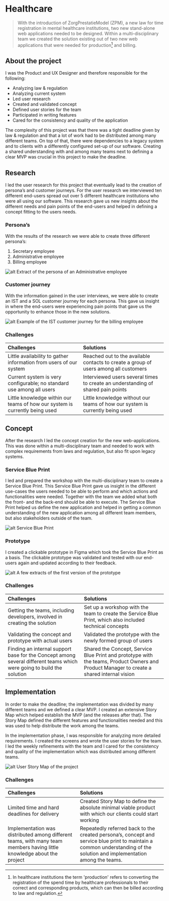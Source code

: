 # Healthcare

>With the introduction of ZorgPrestatieModel (ZPM), a new law for time registration in mental healthcare
institutions, two new stand-alone web applications needed to be designed.
Within a
 multi-disciplinary team we created the solution existing out of two new web applications that were needed
  for
 production[^1] and billing.

## About the project
I was the Product and UX Designer and therefore responsible for the following:

- Analyzing law & regulation
- Analyzing current system
- Led user research
- Created and validated concept
- Defined user stories for the team
- Participated in writing features
- Cared for the consistency and quality of the application

The complexity of this project was that there was a tight deadline given by law & regulation and that a lot of work had to be distributed among many different teams. On top of that, there were dependencies to a legacy system and to clients with a differently configured set-up of our software.
Creating a shared understanding with and among many teams next to defining a clear MVP was crucial in this project to make the deadline.

## Research
I led the user research for this project that eventually lead to the creation of persona’s and customer journeys. For the user research we interviewed ten different end-users spread out over 5 different healthcare institutions who were all using our software.
This research gave us new insights about the different needs and pain points of the end-users and helped in defining a concept fitting to the users needs.

### Persona’s

With the results of the research we were able to create three different persona’s:

1. Secretary employee
2. Administrative employee
3. Billing employee

![alt](./Administratief_medewerker.png "text on mouseover")
Extract of the persona of an Administrative employee

### Customer journey
With the information gained in the user interviews, we were able to create an IST and a SOL customer journey for each persona. This gave us insight in where the end-users were experiencing pain points that gave us the opportunity to enhance those in the new solutions.

![alt](./Facturering.png "text on mouseover")
Example of the IST customer journey for the billing employee

### Challenges
 |Challenges|Solutions|
 |:-------------|:-------|
 |Little availability to gather information from users of our system|Reached out to the available contacts to create a group of users among all customers|
 |Current system is very configurable; no standard use among all users|Interviewed users several times to create an understanding of shared pain points|
 |Little knowledge within our teams of how our system is currently being used|Little knowledge without our teams of how our system is currently being used|

 [^1]: In healthcare institutions the term 'production' refers to converting the registration of the spend time by
 healthcare professionals to their correct and corresponding products, which can then be billed according to law and
 regulation.

 ## Concept
 After the research I led the concept creation for the new web-applications. This was done within a multi-disciplinary team and needed to work with complex requirements from laws and regulation, but also fit upon legacy systems.

 ### Service Blue Print

 I led and prepared the workshop with the multi-disciplinary team to create a Service Blue Print. This Service Blue Print gave us insight in the different use-cases the users needed to be able to perform and which actions and functionalities were needed. Together with the team we added what both the front- and the back-end should be able to execute.
 The Service Blue Print helped us define the new application and helped in getting a common understanding of the new application among all different team members, but also stakeholders outside of the team.

![alt](./Service_Blue_Print.png "text on mouseover")
Service Blue Print

 ### Prototype

 I created a clickable prototype in Figma which took the Service Blue Print as a basis.
 The clickable prototype was validated and tested with our end-users again and updated according to their feedback.

![alt](./Prototype_screens.png "text on mouseover")
A few extracts of the first version of the prototype

 ### Challenges
  |Challenges|Solutions|
  |:-------------|:-------|
  |Getting the teams, including developers, involved in creating the solution|Set up a workshop with the team to create the Service Blue Print, which also included technical concepts|
  |Validating the concept and prototype with actual users|Validated the prototype with the newly formed group of users|
  |Finding an internal support base for the Concept among several different teams which were going to build the solution|Shared the Concept, Service Blue Print and prototype with the teams, Product Owners and Product Manager to create a shared internal vision|

  ## Implementation

  In order to make the deadline; the implementation was divided by many different teams and we defined a clear MVP. I created an extensive Story Map which helped establish the MVP (and the releases after that). The Story Map defined the different features and functionalities needed and this was used to help distribute the work among the teams.

  In the implementation phase, I was responsible for analyzing more detailed requirements. I created the screens and wrote the user stories for the team. I led the weekly refinements with the team and I cared for the consistency and quality of the implementation which was distributed among different teams.

![alt](./userstory.png "text on mouseover")
User Story Map of the project

### Challenges
|Challenges|Solutions|
|:-------------|:-------|
|Limited time and hard deadlines for delivery|Created Story Map to define the absolute minimal viable product with which our clients could start working|
|Implementation was distributed among different teams, with many team members having little knowledge about the project|Repeatedly referred back to the created persona’s, concept and service blue print to maintain a common understanding of the solution and implementation among the teams.|
